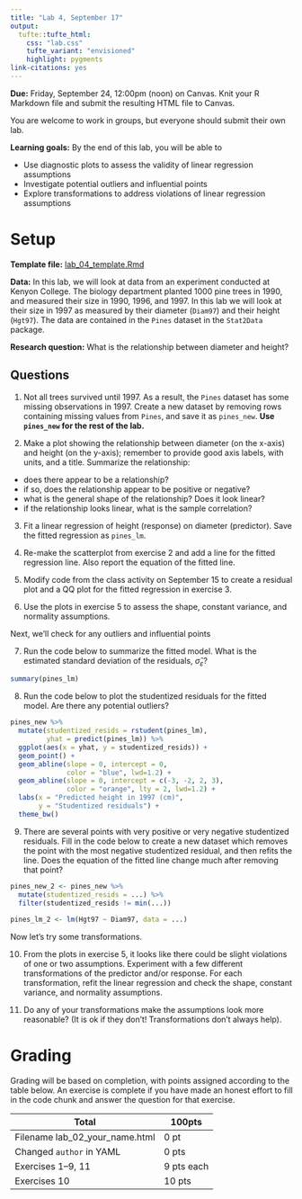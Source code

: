 ```yaml
---
title: "Lab 4, September 17"
output: 
  tufte::tufte_html:
    css: "lab.css"
    tufte_variant: "envisioned"
    highlight: pygments
link-citations: yes
---
```


**Due:** Friday, September 24, 12:00pm (noon) on Canvas. Knit your R Markdown file and submit the resulting HTML file to Canvas.

You are welcome to work in groups, but everyone should submit their own lab.

**Learning goals:** By the end of this lab, you will be able to

* Use diagnostic plots to assess the validity of linear regression assumptions
* Investigate potential outliers and influential points
* Explore transformations to address violations of linear regression assumptions

# Setup

**Template file:** [lab_04_template.Rmd](https://sta112-f21.github.io/labs/lab_04_template.Rmd)

**Data:** In this lab, we will look at data from an experiment conducted at Kenyon College. The biology department planted 1000 pine trees in 1990, and measured their size in 1990, 1996, and 1997. In this lab we will look at their size in 1997 as measured by their diameter (`Diam97`) and their height (`Hgt97`). The data are contained in the `Pines` dataset in the `Stat2Data` package.

**Research question:** What is the relationship between diameter and height?

## Questions

1. Not all trees survived until 1997. As a result, the `Pines` dataset has some missing observations in 1997. Create a new dataset by removing rows containing missing values from `Pines`, and save it as `pines_new`. **Use `pines_new` for the rest of the lab.**

2. Make a plot showing the relationship between diameter (on the x-axis) and height (on the y-axis); remember to provide good axis labels, with units, and a title. Summarize the relationship:

* does there appear to be a relationship?
* if so, does the relationship appear to be positive or negative?
* what is the general shape of the relationship? Does it look linear?
* if the relationship looks linear, what is the sample correlation?

3. Fit a linear regression of height (response) on diameter (predictor). Save the fitted regression as `pines_lm`.

4. Re-make the scatterplot from exercise 2 and add a line for the fitted regression line. Also report the equation of the fitted line.

5. Modify code from the class activity on September 15 to create a residual plot and a QQ plot for the fitted regression in exercise 3.

6. Use the plots in exercise 5 to assess the shape, constant variance, and normality assumptions.

Next, we'll check for any outliers and influential points

7. Run the code below to summarize the fitted model. What is the estimated standard deviation of the residuals, $\widehat{\sigma}_\varepsilon$?

```r
summary(pines_lm)
```

8. Run the code below to plot the studentized residuals for the fitted model. Are there any potential outliers?

```r
pines_new %>%
  mutate(studentized_resids = rstudent(pines_lm),
         yhat = predict(pines_lm)) %>%
  ggplot(aes(x = yhat, y = studentized_resids)) +
  geom_point() +
  geom_abline(slope = 0, intercept = 0, 
              color = "blue", lwd=1.2) +
  geom_abline(slope = 0, intercept = c(-3, -2, 2, 3),
              color = "orange", lty = 2, lwd=1.2) +
  labs(x = "Predicted height in 1997 (cm)",
       y = "Studentized residuals") +
  theme_bw()
```

9. There are several points with very positive or very negative studentized residuals. Fill in the code below to create a new dataset which removes the point with the most negative studentized residual, and then refits the line. Does the equation of the fitted line change much after removing that point?

```r
pines_new_2 <- pines_new %>%
  mutate(studentized_resids = ...) %>%
  filter(studentized_resids != min(...))
  
pines_lm_2 <- lm(Hgt97 ~ Diam97, data = ...)
```

Now let's try some transformations.

10. From the plots in exercise 5, it looks like there could be slight violations of one or two assumptions. Experiment with a few different transformations of the predictor and/or response. For each transformation, refit the linear regression and check the shape, constant variance, and normality assumptions.

11. Do any of your transformations make the assumptions look more reasonable? (It is ok if they don't! Transformations don't always help).

# Grading

Grading will be based on completion, with points assigned according to the table below. An exercise is complete if you have made an honest effort to fill in the code chunk and answer the question for that exercise.

| **Total** | **100pts** |
| --------- | ---------- |
| Filename lab_02_your_name.html | 0 pt |
| Changed `author` in YAML | 0 pts |
| Exercises 1--9, 11 | 9 pts each |
| Exercises 10 | 10 pts |